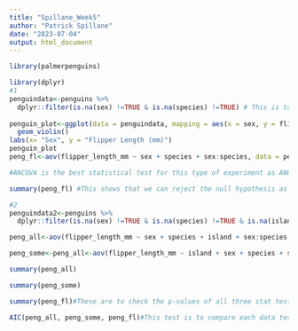 ---
title: "Spillane_Week5"
author: "Patrick Spillane"
date: "2023-07-04"
output: html_document
---
```{r pkg load}
library(palmerpenguins)

library(dplyr)
#1
penguindata<-penguins %>%
  dplyr::filter(is.na(sex) !=TRUE & is.na(species) !=TRUE) # This is to remove any individuals of a species whose sex is not recorded
  
penguin_plot<-ggplot(data = penguindata, mapping = aes(x = sex, y = flipper_length_mm, fill=sex)) +
  geom_violin()
labs(x= "Sex", y = "Flipper Length (mm)")
penguin_plot
peng_fl<-aov(flipper_length_mm ~ sex + species + sex:species, data = penguindata) #This type of test is to allow the sex and species data sets to interact. 

#ANCOVA is the best statistical test for this type of experiment as ANCOVA is tailored for tests that require the two variables to be interacting with each other.

summary(peng_fl) #This shows that we can reject the null hypothesis as the p-value is less than 0,05 for all three, thus it is considered significant.
```

```{r}
#2
penguindata2<-penguins %>%
  dplyr::filter(is.na(sex) !=TRUE & is.na(species) !=TRUE & is.na(island) !=TRUE)#This is to include the island part of the data set, so that no penguins who do not have their island recorded are included.

peng_all<-aov(flipper_length_mm ~ sex + species + island + sex:species + sex:island + species:island, data = penguindata2)#This is the test with interaction

peng_some<-peng_all<-aov(flipper_length_mm ~ island + sex + species + sex*species, data = penguindata2)#This is the test without interaction

summary(peng_all)

summary(peng_some)

summary(peng_fl)#These are to check the p-values of all three stat tests.

AIC(peng_all, peng_some, peng_fl)#This test is to compare each data test to see which test is the most appropriate. The difference between peng_fl and both peng_all and peng_some since their AIC numbers are identical are 1.799, which since it is less than 2, that means that islands do not seem like an important contributing factor in the statistical test.
```